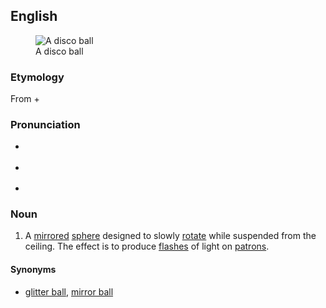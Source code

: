 {{was wotd|2007|December|31}}
{{wikipedia}}
==English==
[[Image:Disco ball.jpg|thumb|A disco ball]]
===Etymology===
From {{term|disco}} + {{term|ball}}

===Pronunciation===
* {{a|RP}} {{IPA|/ˈdɪskəʊ ˌbɔːl/}}
* {{a|US}} {{IPA|/ˈdɪskoʊ ˌbɑːl/|/ˈdɪskoʊ ˌbɔːl/}}
* {{audio|en-us-disco ball.ogg|Audio (US)}}

===Noun===
{{en-noun|sg=[[disco]] [[ball]]}}

# A [[mirror]]ed [[sphere]] designed to slowly [[rotate]] while suspended from the ceiling.  The effect is to produce [[flash]]es of light on [[patron]]s. 

====Synonyms====
* {{sense|a mirrored sphere}} [[glitter ball]], [[mirror ball]]